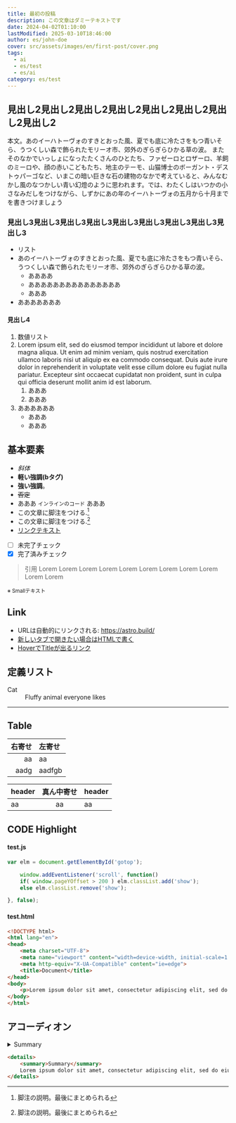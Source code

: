 ```yaml
---
title: 最初の投稿
description: この文章はダミーテキストです
date: 2024-04-02T01:10:00
lastModified: 2025-03-10T18:46:00
author: es/john-doe
cover: src/assets/images/en/first-post/cover.png
tags:
  - ai
  - es/test
  - es/ai
category: es/test
---
```

## 見出し2見出し2見出し2見出し2見出し2見出し2見出し2見出し2
本文。あのイーハトーヴォのすきとおった風、夏でも底に冷たさをもつ青いそら、うつくしい森で飾られたモリーオ市、郊外のぎらぎらひかる草の波。 またそのなかでいっしょになったたくさんのひとたち、ファゼーロとロザーロ、羊飼のミーロや、顔の赤いこどもたち、地主のテーモ、山猫博士のボーガント・デストゥパーゴなど、いまこの暗い巨きな石の建物のなかで考えていると、みんなむかし風のなつかしい青い幻燈のように思われます。では、わたくしはいつかの小さなみだしをつけながら、しずかにあの年のイーハトーヴォの五月から十月までを書きつけましょう

### 見出し3見出し3見出し3見出し3見出し3見出し3見出し3見出し3見出し3
- リスト
- あのイーハトーヴォのすきとおった風、夏でも底に冷たさをもつ青いそら、うつくしい森で飾られたモリーオ市、郊外のぎらぎらひかる草の波。
    - ああああ
    - あああああああああああああああ
    - あああ
- あああああああ

#### 見出し4
1. 数値リスト
1. Lorem ipsum elit, sed do eiusmod tempor incididunt ut labore et dolore magna aliqua. Ut enim ad minim veniam, quis nostrud exercitation ullamco laboris nisi ut aliquip ex ea commodo consequat. Duis aute irure dolor in reprehenderit in voluptate velit esse cillum dolore eu fugiat nulla pariatur. Excepteur sint occaecat cupidatat non proident, sunt in culpa qui officia deserunt mollit anim id est laborum.
    1. あああ
    1. あああ
1. ああああああ
    * あああ
    * あああ

## 基本要素
- *斜体*
- <b>軽い強調(bタグ)</b>
- **強い強調**。
- ~~否定~~
- あああ `インラインのコード` あああ
- この文章に脚注をつける.[^1]
- この文章に脚注をつける.[^2]
- [リンクテキスト](https://astro.build/)
- [ ] 未完了チェック
- [x] 完了済みチェック

[^1]: 脚注の説明。最後にまとめられる
[^2]: 脚注の説明。最後にまとめられる

> 引用 Lorem Lorem Lorem Lorem Lorem Lorem Lorem Lorem Lorem Lorem Lorem

<small>※ Smallテキスト</small>

## Link
- URLは自動的にリンクされる: https://astro.build/
- <a href="https://astro.build/" target="brank_">新しいタブで開きたい場合はHTMLで書く</a>
- [HoverでTitleが出るリンク](https://astro.build/ "こんにちは")


## 定義リスト

<dl>
    <dt>Cat</dt>
    <dd>Fluffy animal everyone likes</dd>
</dl>

---

## Table
右寄せ | 左寄せ
--:|:--
aa | aa
aadg | aadfgb

header | 真ん中寄せ | header
:--|:--:|:--
aa | aa | aa


## CODE Highlight

#### test.js

```js
var elm = document.getElementById('gotop');

    window.addEventListener('scroll', function()
    if( window.pageYOffset > 200 ) elm.classList.add('show');
    else elm.classList.remove('show');

}, false);
```

#### test.html
```html
<!DOCTYPE html>
<html lang="en">
<head>
    <meta charset="UTF-8">
    <meta name="viewport" content="width=device-width, initial-scale=1.0">
    <meta http-equiv="X-UA-Compatible" content="ie=edge">
    <title>Document</title>
</head>
<body>
    <p>Lorem ipsum dolor sit amet, consectetur adipiscing elit, sed do eiusmod tempor incididunt ut labore et dolore magna aliqua. Ut enim ad minim veniam, quis nostrud exercitation ullamco laboris nisi ut aliquip ex ea commodo consequat. Duis aute irure dolor in reprehenderit in voluptate velit esse cillum dolore eu fugiat nulla pariatur. Excepteur sint occaecat cupidatat non proident, sunt in culpa qui officia deserunt mollit anim id est laborum.</p>
</body>
</html>
```

## アコーディオン

<details>
    <summary>Summary</summary>
    Lorem ipsum dolor sit amet, consectetur adipiscing elit, sed do eiusmod tempor incididunt ut labore et dolore magna aliqua. Ut enim ad minim veniam, quis nostrud exercitation ullamco laboris nisi ut aliquip ex ea commodo consequat. Duis aute irure dolor in reprehenderit in voluptate velit esse cillum dolore eu fugiat nulla pariatur. Excepteur sint occaecat cupidatat non proident, sunt in culpa qui officia deserunt mollit anim id est laborum.
</details>

```html
<details>
    <summary>Summary</summary>
    Lorem ipsum dolor sit amet, consectetur adipiscing elit, sed do eiusmod tempor incididunt ut labore et dolore magna aliqua. Ut enim ad minim veniam, quis nostrud exercitation ullamco laboris nisi ut aliquip ex ea commodo consequat. Duis aute irure dolor in reprehenderit in voluptate velit esse cillum dolore eu fugiat nulla pariatur. Excepteur sint occaecat cupidatat non proident, sunt in culpa qui officia deserunt mollit anim id est laborum.
</details>
```
